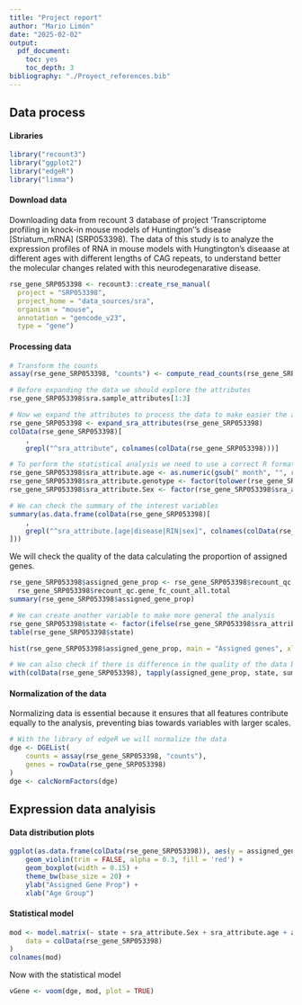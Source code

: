 ```yaml
---
title: "Project report"
author: "Mario Limón"
date: "2025-02-02"
output: 
  pdf_document:
    toc: yes
    toc_depth: 3
bibliography: "./Proyect_references.bib"
---
```

## Data process

#### Libraries
```r
library("recount3")
library("ggplot2")
library("edgeR")
library("limma")
```

#### Download data
Downloading data from recount 3 database of project 'Transcriptome profiling in
knock-in mouse models of Huntington''s disease  [Striatum_mRNA] (SRP053398). The
data of this study is to analyze the expression profiles of RNA in mouse models 
with Hungtington's diseaase at different ages with different lengths of CAG 
repeats, to understand better the molecular changes related with this neurodegenarative 
disease.


```r
rse_gene_SRP053398 <- recount3::create_rse_manual(
  project = "SRP053398",
  project_home = "data_sources/sra",
  organism = "mouse",
  annotation = "gencode_v23",
  type = "gene")
```
#### Processing data

```r
# Transform the counts
assay(rse_gene_SRP053398, "counts") <- compute_read_counts(rse_gene_SRP053398)

# Before expanding the data we should explore the attributes
rse_gene_SRP053398$sra.sample_attributes[1:3]
```

```r
# Now we expand the attributes to process the data to make easier the analysis
rse_gene_SRP053398 <- expand_sra_attributes(rse_gene_SRP053398)
colData(rse_gene_SRP053398)[
    ,
    grepl("^sra_attribute", colnames(colData(rse_gene_SRP053398)))]
```


```r
# To perform the statistical analysis we need to use a correct R format
rse_gene_SRP053398$sra_attribute.age <- as.numeric(gsub(" month", "", rse_gene_SRP053398$sra_attribute.age))
rse_gene_SRP053398$sra_attribute.genotype <- factor(tolower(rse_gene_SRP053398$sra_attribute.genotype))
rse_gene_SRP053398$sra_attribute.Sex <- factor(rse_gene_SRP053398$sra_attribute.Sex)

# We can check the summary of the interest variables
summary(as.data.frame(colData(rse_gene_SRP053398)[
    ,
    grepl("^sra_attribute.[age|disease|RIN|sex]", colnames(colData(rse_gene_SRP053398)))
]))
```
We will check the quality of the data calculating the proportion of assigned genes.
```r
rse_gene_SRP053398$assigned_gene_prop <- rse_gene_SRP053398$recount_qc.gene_fc_count_all.assigned / 
  rse_gene_SRP053398$recount_qc.gene_fc_count_all.total
summary(rse_gene_SRP053398$assigned_gene_prop)
```
```r
# We can create another variable to make more general the analysis
rse_gene_SRP053398$state <- factor(ifelse(rse_gene_SRP053398$sra_attribute.genotype != 'wild type' , "knock-in", "wildtype"))
table(rse_gene_SRP053398$state)
```


```r
hist(rse_gene_SRP053398$assigned_gene_prop, main = "Assigned genes", xlab = "Proportion of assigned genes")
```
```r
# We can also check if there is difference in the quality of the data between the different states
with(colData(rse_gene_SRP053398), tapply(assigned_gene_prop, state, summary))
```
#### Normalization of the data

Normalizing data is essential because it ensures that all features contribute 
equally to the analysis, preventing bias towards variables with larger scales.
```r
# With the library of edgeR we will normalize the data
dge <- DGEList(
    counts = assay(rse_gene_SRP053398, "counts"),
    genes = rowData(rse_gene_SRP053398)
)
dge <- calcNormFactors(dge)
```
## Expression data analyisis

#### Data distribution plots

```r
ggplot(as.data.frame(colData(rse_gene_SRP053398)), aes(y = assigned_gene_prop, x = state,)) +
    geom_violin(trim = FALSE, alpha = 0.3, fill = 'red') +
    geom_boxplot(width = 0.15) +
    theme_bw(base_size = 20) +
    ylab("Assigned Gene Prop") +
    xlab("Age Group")
```
#### Statistical model
```r
mod <- model.matrix(~ state + sra_attribute.Sex + sra_attribute.age + assigned_gene_prop,
    data = colData(rse_gene_SRP053398)
)
colnames(mod)
```
Now with the statistical model
```r
vGene <- voom(dge, mod, plot = TRUE)
```












